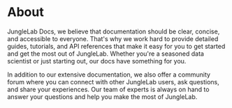 # About

JungleLab Docs, we believe that documentation should be clear, concise, and accessible to everyone. That's why we work hard to provide detailed guides, tutorials, and API references that make it easy for you to get started and get the most out of JungleLab. Whether you're a seasoned data scientist or just starting out, our docs have something for you.

In addition to our extensive documentation, we also offer a community forum where you can connect with other JungleLab users, ask questions, and share your experiences. Our team of experts is always on hand to answer your questions and help you make the most of JungleLab.
